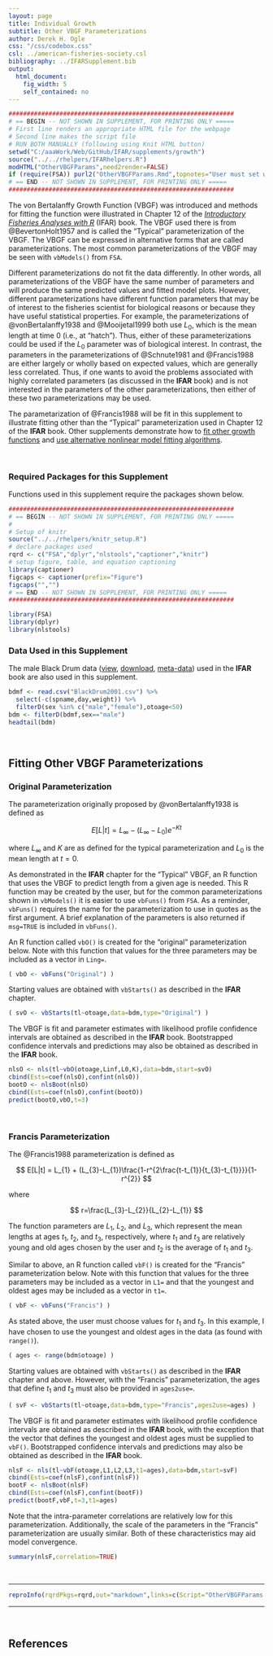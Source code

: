 ```yaml
---
layout: page
title: Individual Growth
subtitle: Other VBGF Parameterizations
author: Derek H. Ogle
css: "/css/codebox.css"
csl: ../american-fisheries-society.csl
bibliography: ../IFARSupplement.bib
output: 
  html_document: 
    fig_width: 5
    self_contained: no
---
```

```r
##############################################################
# == BEGIN -- NOT SHOWN IN SUPPLEMENT, FOR PRINTING ONLY =====
# First line renders an appropriate HTML file for the webpage
# Second line makes the script file
# RUN BOTH MANUALLY (following using Knit HTML button)
setwd("C:/aaaWork/Web/GitHub/IFAR/supplements/growth")
source("../../rhelpers/IFARhelpers.R")
modHTML("OtherVBGFParams",need2render=FALSE)
if (require(FSA)) purl2("OtherVBGFParams.Rmd",topnotes="User must set working directory appropriately.")
# == END -- NOT SHOWN IN SUPPLEMENT, FOR PRINTING ONLY =====
##############################################################
```

The von Bertalanffy Growth Function (VBGF) was introduced and methods for fitting the function were illustrated in Chapter 12 of the [*Introductory Fisheries Analyses with R*](http://derekogle.com/IFAR/) (IFAR) book.  The VBGF used there is from @BevertonHolt1957 and is called the "Typical" parameterization of the VBGF.  The VBGF can be expressed in alternative forms that are called parameterizations.  The most common parameterizations of the VBGF may be seen with `vbModels()` from `FSA`.

Different parameterizations do not fit the data differently.  In other words, all parameterizations of the VBGF have the same number of parameters and will produce the same predicted values and fitted model plots.  However, different parameterizations have different function parameters that may be of interest to the fisheries scientist for biological reasons or because they have useful statistical properties.  For example, the parameterizations of @vonBertalanffy1938 and @Mooijetal1999 both use $L_{0}$, which is the mean length at time 0 (i.e., at "hatch").  Thus, either of these parameterizations could be used if the $L_{0}$ parameter was of biological interest.  In contrast, the parameters in the parameterizations of @Schnute1981 and @Francis1988 are either largely or wholly based on expected values, which are generally less correlated.  Thus, if one wants to avoid the problems associated with highly correlated parameters (as discussed in the **IFAR** book) and is not interested in the parameters of the other parameterizations, then either of these two parameterizations may be used.

The parametarization of @Francis1988 will be fit in this supplement to illustrate fitting other than the "Typical" parameterization used in Chapter 12 of the **IFAR** book.  Other supplements demonstrate how to  [fit other growth functions](OtherGrowthFuns.html) and [use alternative nonlinear model fitting algorithms](OtherNLAlgorithms.html).

\ 

### Required Packages for this Supplement
Functions used in this supplement require the packages shown below.

```r
##############################################################
# == BEGIN -- NOT SHOWN IN SUPPLEMENT, FOR PRINTING ONLY =====
# 
# Setup of knitr
source("../../rhelpers/knitr_setup.R")
# declare packages used
rqrd <- c("FSA","dplyr","nlstools","captioner","knitr")
# setup figure, table, and equation captioning
library(captioner)
figcaps <- captioner(prefix="Figure")
figcaps("","")
# == END -- NOT SHOWN IN SUPPLEMENT, FOR PRINTING ONLY =====
##############################################################
```
```r
library(FSA)
library(dplyr)
library(nlstools)
```

### Data Used in this Supplement
  
The male Black Drum data ([view](https://github.com/droglenc/FSAdata/blob/master/data-raw/BlackDrum2001.csv), [download](https://raw.githubusercontent.com/droglenc/FSAdata/master/data-raw/BlackDrum2001.csv), [meta-data](http://derekogle.com/fishR/data/data-html/BlackDrum2001.html)) used in the **IFAR** book are also used in this supplement.
```r
bdmf <- read.csv("BlackDrum2001.csv") %>%
  select(-c(spname,day,weight)) %>%
  filterD(sex %in% c("male","female"),otoage<50)
bdm <- filterD(bdmf,sex=="male")
headtail(bdm)
```

\ 

## Fitting Other VBGF Parameterizations

### Original Parameterization

The parameterization originally proposed by @vonBertalanffy1938 is defined as

$$ E[L|t] = L_{\infty} - (L_{\infty}-L_{0})e^{-Kt} $$

where $L_{\infty}$ and $K$ are as defined for the typical parameterization and $L_{0}$ is the mean length at $t=0$.

As demonstrated in the **IFAR** chapter for the "Typical" VBGF, an R function that uses the VBGF to predict length from a given age is needed.  This R function may be created by the user, but for the common parameterizations shown in `vbModels()` it is easier to use `vbFuns()` from `FSA`.  As a reminder, `vbFuns()` requires the name for the parameterization to use in quotes as the first argument.  A brief explanation of the parameters is also returned if `msg=TRUE` is included in `vbFuns()`.

An R function called `vbO()` is created for the "original" parameterization below.  Note with this function that values for the three parameters may be included as a vector in `Ling=`.

```r
( vbO <- vbFuns("Original") )
```


Starting values are obtained with `vbStarts()` as described in the **IFAR** chapter.
```r
( svO <- vbStarts(tl~otoage,data=bdm,type="Original") )
```

The VBGF is fit and parameter estimates with likelihood profile confidence intervals are obtained as described in the **IFAR** book.  Bootstrapped confidence intervals and predictions may also be obtained as described in the **IFAR** book.
```r
nlsO <- nls(tl~vbO(otoage,Linf,L0,K),data=bdm,start=svO)
cbind(Ests=coef(nlsO),confint(nlsO))
bootO <- nlsBoot(nlsO)
cbind(Ests=coef(nlsO),confint(bootO))
predict(bootO,vbO,t=3)
```

\ 

### Francis Parameterization

The @Francis1988 parameterization is defined as

$$ E[L|t] = L_{1} + (L_{3}-L_{1})\frac{1-r^{2\frac{t-t_{1}}{t_{3}-t_{1}}}}{1-r^{2}} $$

where 

$$ r=\frac{L_{3}-L_{2}}{L_{2}-L_{1}} $$

The function parameters are $L_{1}$, $L_{2}$, and $L_{3}$, which represent the mean lengths at ages $t_{1}$, $t_{2}$, and $t_{3}$, respectively, where $t_{1}$ and $t_{3}$ are relatively young and old ages chosen by the user and $t_{2}$ is the average of $t_{1}$ and $t_{3}$.

Similar to above, an R function called `vbF()` is created for the "Francis" parameterization below.  Note with this function that values for the three parameters may be included as a vector in `L1=` and that the youngest and oldest ages may be included as a vector in `t1=`.

```r
( vbF <- vbFuns("Francis") )
```

As stated above, the user must choose values for $t_{1}$ and $t_{3}$.  In this example, I have chosen to use the youngest and oldest ages in the data (as found with `range()`).
```r
( ages <- range(bdm$otoage) )
```

Starting values are obtained with `vbStarts()` as described in the **IFAR** chapter and above.  However, with the "Francis" parameterization, the ages that define $t_{1}$ and $t_{3}$ must also be provided in `ages2use=`.

```r
( svF <- vbStarts(tl~otoage,data=bdm,type="Francis",ages2use=ages) )
```

The VBGF is fit and parameter estimates with likelihood profile confidence intervals are obtained as described in the **IFAR** book, with the exception that the vector that defines the youngest and oldest ages must be supplied to `vbF()`.  Bootstrapped confidence intervals and predictions may also be obtained as described in the **IFAR** book.
```r
nlsF <- nls(tl~vbF(otoage,L1,L2,L3,t1=ages),data=bdm,start=svF)
cbind(Ests=coef(nlsF),confint(nlsF))
bootF <- nlsBoot(nlsF)
cbind(Ests=coef(nlsF),confint(bootF))
predict(bootF,vbF,t=3,t1=ages)
```

Note that the intra-parameter correlations are relatively low for this parameterization.  Additionally, the scale of the parameters in the "Francis" parameterization are usually similar.  Both of these characteristics may aid model convergence.
```r
summary(nlsF,correlation=TRUE)
```

\ 

--------------------------------------------------------------

```r
reproInfo(rqrdPkgs=rqrd,out="markdown",links=c(Script="OtherVBGFParams.R",RMarkdown="OtherVBGFParams.Rmd"))
```

--------------------------------------------------------------

\ 

## References
